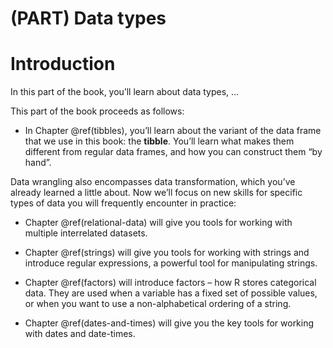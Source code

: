 # (PART) Data types {.unnumbered}

# Introduction {#data-types-intro}

In this part of the book, you'll learn about data types, ...

<!--# TO DO: Add a diagram? -->

This part of the book proceeds as follows:

-   In Chapter \@ref(tibbles), you'll learn about the variant of the data frame that we use in this book: the **tibble**. You'll learn what makes them different from regular data frames, and how you can construct them "by hand".

Data wrangling also encompasses data transformation, which you've already learned a little about.
Now we'll focus on new skills for specific types of data you will frequently encounter in practice:

-   Chapter \@ref(relational-data) will give you tools for working with multiple interrelated datasets.

<!--# TO DO: Something about logicals and numbers -->

<!--# TO DO: Something about general vector tools -->

<!--# TO DO: Something about missing values -->

-   Chapter \@ref(strings) will give you tools for working with strings and introduce regular expressions, a powerful tool for manipulating strings.

-   Chapter \@ref(factors) will introduce factors -- how R stores categorical data.
    They are used when a variable has a fixed set of possible values, or when you want to use a non-alphabetical ordering of a string.

-   Chapter \@ref(dates-and-times) will give you the key tools for working with dates and date-times.
